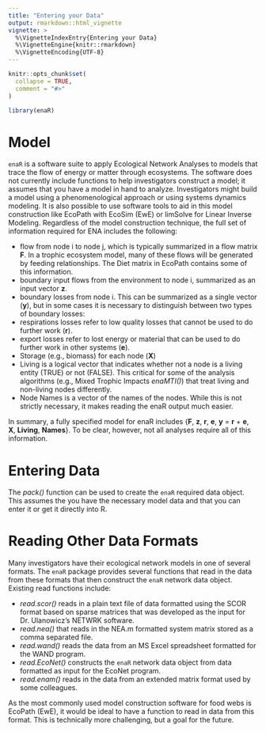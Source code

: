 ```yaml
---
title: "Entering your Data"
output: rmarkdown::html_vignette
vignette: >
  %\VignetteIndexEntry{Entering your Data}
  %\VignetteEngine{knitr::rmarkdown}
  %\VignetteEncoding{UTF-8}
---
```


```r
knitr::opts_chunk$set(
  collapse = TRUE,
  comment = "#>"
)
```

```r
library(enaR)
```

# Model

`enaR` is a software suite to apply Ecological Network Analyses to models that trace the flow of energy or matter through ecosystems.  The software does not currently include functions to help investigators construct a model; it assumes that you have a model in hand to analyze.  Investigators might build a model using a phenomenological approach or using systems dynamics modeling. It is also possible to use software tools to aid in this model construction like EcoPath with EcoSim (EwE) or limSolve for Linear Inverse Modeling.  Regardless of the model construction technique, the full set of information required for ENA includes the following:

* flow from node i to node j, which is typically summarized in a flow matrix **F**.  In a trophic ecosystem model, many of these flows will be generated by feeding relationships.  The Diet matrix in EcoPath contains some of this information.
* boundary input flows from the environment to node i, summarized as an input vector **z**.
* boundary losses from node i.  This can be summarized as a single vector (**y**), but in some cases it is necessary to distinguish between two types of boundary losses:
 * respirations losses refer to low quality losses that cannot be used to do further work (**r**).  
 * export losses refer to lost energy or material that can be used to do further work in other systems (**e**).   
* Storage (e.g., biomass) for each node (**X**)
* Living is a logical vector that indicates whether not a node is a living entity (TRUE) or not (FALSE).  This critical for some of the analysis algorithms (e.g., Mixed Trophic Impacts _enaMTI()_) that treat living and non-living nodes differently.  
* Node Names is a vector of the names of the nodes.  While this is not strictly necessary, it makes reading the enaR output much easier. 

In summary, a fully specified model for enaR includes {**F**, **z**, **r**, **e**, **y** = **r** + **e**, **X**, **Living**, **Names**}.  To be clear, however, not all analyses require all of this information. 

# Entering Data

The _pack()_ function can be used to create the `enaR` required data object.  This assumes the you have the necessary model data and that you can enter it or get it directly into R.   

# Reading Other Data Formats

Many investigators have their ecological network models in one of several formats.  The `enaR` package provides several functions that read in the data from these formats that then construct the `enaR` network data object.  Existing read functions include:

* _read.scor()_ reads in a plain text file of data formatted using the SCOR format based on sparse matrices that was developed as the input for Dr. Ulanowicz's NETWRK software.
* _read.nea()_ that reads in the NEA.m formatted system matrix stored as a comma separated file.
* _read.wand()_ reads the data from an MS Excel spreadsheet formatted for the WAND program.  
* _read.EcoNet()_ constructs the `enaR` network data object from data formatted as input for the EcoNet program.
* _read.enam()_ reads in the data from an extended matrix format used by some colleagues.  

As the most commonly used model construction software for food webs is EcoPath (EwE), it would be ideal to have a function to read in data from this format.  This is technically more challenging, but a goal for the future.    


 